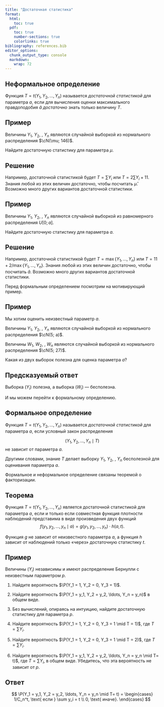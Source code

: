 ```yaml
---
title: "Достаточная статистика"
format:
  html:
    toc: true
  pdf:
    toc: true
    number-sections: true
    colorlinks: true
bibliography: references.bib
editor_options: 
  chunk_output_type: console
  markdown: 
    wrap: 72
---
```


::: {.hidden}
$$
 \newcommand\cN{{\mathcal{N}}}
 \newcommand\P{{\mathbb{P}}}
$$
:::

:::{.callout-tip}
## Неформальное определение

Функция $T=t(Y_1, Y_2, \ldots, Y_n)$ называется *достаточной статистикой* для параметра $a$, 
если для вычисления оценки максимального правдоподобия $\hat a$ *достаточно* знать только величину $T$.
:::

:::{.callout-note}
## Пример

Величины $Y_1$, $Y_2$, \ldots, $Y_n$ являются случайной выборкой из нормального распределения $\cN(\mu; 146)$.

Найдите достаточную статистику для параметра $\mu$.
:::

:::{.callout-caution collapse="true"}
## Решение

Например, достаточной статистикой будет $T=\sum Y_i$ или 
$T=2 \sum Y_i + 11$. 
Знания любой из этих величин достаточно, чтобы посчитать $\hat \mu$. Возможно много других вариантов достаточной статистики. 
:::


:::{.callout-note}
## Пример

Величины $Y_1$, $Y_2$, \ldots, $Y_n$ являются случайной выборкой из равномерного распределения $U[0; a]$.

Найдите достаточную статистику для параметра $a$.
:::

:::{.callout-caution collapse="true"}
## Решение

Например, достаточной статистикой будет $T=\max\{Y_1, \ldots, Y_n\}$ или 
$T= 11 + 2 / \max\{Y_1, \ldots, Y_n\}$. 
Знания любой из этих величин достаточно, чтобы посчитать $\hat a$. Возможно много других вариантов достаточной статистики. 
:::


Перед формальным определением посмотрим на мотивирующий пример. 

:::{.callout-note}
## Пример

Мы хотим оценить неизвестный параметр $a$.

Величины $Y_1$, $Y_2$, \ldots, $Y_n$ являются случайной выборкой из нормального распределения $\cN(5; a)$.

Величины $W_1$, $W_2$, \ldots, $W_n$ являются случайной выборкой из нормального распределения $\cN(5; 27)$.

Какая из двух выборок полезна для оценка параметра $a$?
:::

:::{.callout-caution collapse="true"}
## Предсказуемый ответ

Выборка $(Y_i)$ полезна, а выборка $(W_i)$ — бесполезна.
:::

И мы можем перейти к формальному определению. 

:::{.callout-tip}
## Формальное определение

Функция $T=t(Y_1, Y_2, \ldots, Y_n)$ называется *достаточной статистикой* для параметра $a$, если условный закон распределения

$$
(Y_1, Y_2, \ldots, Y_n \mid T)
$$
не зависит от параметра $a$. 
:::

Другими словами, знание $T$ делает выборку $Y_1$, $Y_2$, \ldots, $Y_n$ бесполезной для оценивания параметра $a$.

Формальное и неформальное определение связаны теоремой о факторизации. 

:::{.callout-tip}
## Теорема 

Функция $T=t(Y_1, Y_2, \ldots, Y_n)$ является достаточной статистикой для параметра $a$, 
если и только если совместная функция плотности наблюдений представима в виде произведения двух функций
$$
f(y_1, y_2, \ldots, y_n \mid a) = g(y_1, y_2, \ldots, y_n) \cdot h(a, t).
$$
:::
Функция $g$ не зависит от неизвестного параметра $a$, а функция 
$h$ зависит от наблюдений только «через» достаточную статистику $t$. 




:::{.callout-note}
## Пример

Величины $(Y_i)$ независимы и имеют распределение Бернулли с неизвестным параметром $p$. 

1. Найдите вероятность $\P(Y_1 = 1, Y_2 = 0, Y_3 = 1)$.

2. Найдите вероятность $\P(Y_1 = y_1, Y_2 = y_2, \ldots,  Y_n = y_n)$ в общем виде. 

3. Без вычислений, опираясь на интуицию, найдите достаточную статистику для параметра $p$. 

4. Найдите вероятность $\P(Y_1 = 1, Y_2 = 0, Y_3 = 1 \mid T = 1)$, где $T=\sum Y_i$.

5. Найдите вероятность $\P(Y_1 = 1, Y_2 = 0, Y_3 = 1 \mid T = 2)$, где $T=\sum Y_i$.

6. Найдите вероятность $\P(Y_1 = y_1, Y_2 = y_2, \ldots,  Y_n = y_n \mid T= t)$, где $T=\sum Y_i$, в общем виде. Убедитесь, что эта вероятность не зависит от $p$. 
:::


:::{.callout-caution collapse="true"}
## Ответ

$$
\P(Y_1 = y_1, Y_2 = y_2, \ldots,  Y_n = y_n \mid T= t) = 
\begin{cases}
1/C_n^t, \text{ если } \sum y_i = t \\
0, \text{ иначе}.
\end{cases}
$$
:::

